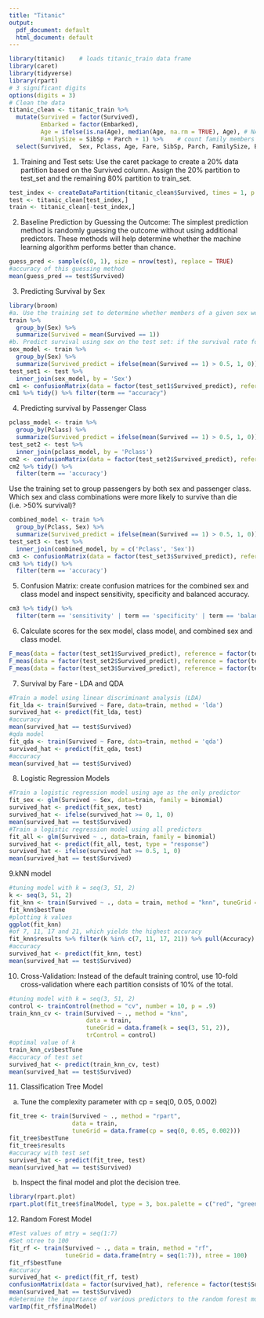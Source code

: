 ---
title: "Titanic"
output:
  pdf_document: default
  html_document: default
---

```{r cars}
library(titanic)    # loads titanic_train data frame
library(caret)
library(tidyverse)
library(rpart)
# 3 significant digits
options(digits = 3)
# Clean the data
titanic_clean <- titanic_train %>%
  mutate(Survived = factor(Survived),
         Embarked = factor(Embarked),
         Age = ifelse(is.na(Age), median(Age, na.rm = TRUE), Age), # NA age to median age
         FamilySize = SibSp + Parch + 1) %>%    # count family members
  select(Survived,  Sex, Pclass, Age, Fare, SibSp, Parch, FamilySize, Embarked)
```


1. Training and Test sets: Use the caret package to create a 20% data partition based on the Survived column. Assign the 20% partition to test_set and the remaining 80% partition to train_set.
```{r}
test_index <- createDataPartition(titanic_clean$Survived, times = 1, p = 0.2, list = FALSE)
test <- titanic_clean[test_index,]
train <- titanic_clean[-test_index,]
```


2. Baseline Prediction by Guessing the Outcome: The simplest prediction method is randomly guessing the outcome without using additional predictors. These methods will help determine whether the machine learning algorithm performs better than chance.
```{r}
guess_pred <- sample(c(0, 1), size = nrow(test), replace = TRUE)
#accuracy of this guessing method
mean(guess_pred == test$Survived)
```

3. Predicting Survival by Sex
```{r}
library(broom)
#a. Use the training set to determine whether members of a given sex were more likely to survive or die. 
train %>%
  group_by(Sex) %>%
  summarize(Survived = mean(Survived == 1))
#b. Predict survival using sex on the test set: if the survival rate for a sex is over 0.5, predict survival for all individuals of that sex, and predict death if the survival rate for a sex is under 0.5.
sex_model <- train %>%
  group_by(Sex) %>%
  summarize(Survived_predict = ifelse(mean(Survived == 1) > 0.5, 1, 0))
test_set1 <- test %>%
  inner_join(sex_model, by = 'Sex')
cm1 <- confusionMatrix(data = factor(test_set1$Survived_predict), reference = factor(test_set1$Survived))
cm1 %>% tidy() %>% filter(term == "accuracy")
```


4. Predicting survival by Passenger Class
```{r}
pclass_model <- train %>%
  group_by(Pclass) %>%
  summarize(Survived_predict = ifelse(mean(Survived == 1) > 0.5, 1, 0))
test_set2 <- test %>%
  inner_join(pclass_model, by = 'Pclass')
cm2 <- confusionMatrix(data = factor(test_set2$Survived_predict), reference = factor(test_set2$Survived))
cm2 %>% tidy() %>% 
  filter(term == 'accuracy')
```

Use the training set to group passengers by both sex and passenger class. Which sex and class combinations were more likely to survive than die (i.e. >50% survival)?
```{r}
combined_model <- train %>%
  group_by(Pclass, Sex) %>%
  summarize(Survived_predict = ifelse(mean(Survived == 1) > 0.5, 1, 0))
test_set3 <- test %>%
  inner_join(combined_model, by = c('Pclass', 'Sex'))
cm3 <- confusionMatrix(data = factor(test_set3$Survived_predict), reference = factor(test_set3$Survived))
cm3 %>% tidy() %>% 
  filter(term == 'accuracy')
```


5. Confusion Matrix: create confusion matrices for the combined sex and class model and inspect sensitivity, specificity and balanced accuracy.
```{r}
cm3 %>% tidy() %>% 
  filter(term == 'sensitivity' | term == 'specificity' | term == 'balanced_accuracy') 
```


6. Calculate  scores for the sex model, class model, and combined sex and class model.
```{r}
F_meas(data = factor(test_set1$Survived_predict), reference = factor(test_set1$Survived))
F_meas(data = factor(test_set2$Survived_predict), reference = factor(test_set2$Survived))
F_meas(data = factor(test_set3$Survived_predict), reference = factor(test_set3$Survived))
```

7. Survival by Fare - LDA and QDA
```{r}
#Train a model using linear discriminant analysis (LDA)
fit_lda <- train(Survived ~ Fare, data=train, method = 'lda')
survived_hat <- predict(fit_lda, test)
#accuracy
mean(survived_hat == test$Survived)
#qda model
fit_qda <- train(Survived ~ Fare, data=train, method = 'qda')
survived_hat <- predict(fit_qda, test)
#accuracy
mean(survived_hat == test$Survived)
```


8. Logistic Regression Models
```{r}
#Train a logistic regression model using age as the only predictor
fit_sex <- glm(Survived ~ Sex, data=train, family = binomial)
survived_hat <- predict(fit_sex, test)
survived_hat <- ifelse(survived_hat >= 0, 1, 0)
mean(survived_hat == test$Survived)
#Train a logistic regression model using all predictors
fit_all <- glm(Survived ~ ., data=train, family = binomial)
survived_hat <- predict(fit_all, test, type = "response")
survived_hat <- ifelse(survived_hat >= 0.5, 1, 0)
mean(survived_hat == test$Survived)
```


9.kNN model
```{r}
#tuning model with k = seq(3, 51, 2)
k <- seq(3, 51, 2)
fit_knn <- train(Survived ~ ., data = train, method = "knn", tuneGrid = data.frame(k))
fit_knn$bestTune
#plotting k values
ggplot(fit_knn)
#of 7, 11, 17 and 21, which yields the highest accuracy
fit_knn$results %>% filter(k %in% c(7, 11, 17, 21)) %>% pull(Accuracy)
#accuracy
survived_hat <- predict(fit_knn, test)
mean(survived_hat == test$Survived)
```


10. Cross-Validation: Instead of the default training control, use 10-fold cross-validation where each partition consists of 10% of the total.
```{r}
#tuning model with k = seq(3, 51, 2)
control <- trainControl(method = "cv", number = 10, p = .9) 
train_knn_cv <- train(Survived ~ ., method = "knn",  
                      data = train, 
                      tuneGrid = data.frame(k = seq(3, 51, 2)), 
                      trControl = control) 
#optimal value of k
train_knn_cv$bestTune
#accuracy of test set
survived_hat <- predict(train_knn_cv, test)
mean(survived_hat == test$Survived)
```


11. Classification Tree Model 
a) Tune the complexity parameter with cp = seq(0, 0.05, 0.002)
```{r}
fit_tree <- train(Survived ~ ., method = "rpart",  
                  data = train, 
                  tuneGrid = data.frame(cp = seq(0, 0.05, 0.002))) 
fit_tree$bestTune
fit_tree$results
#accuracy with test set
survived_hat <- predict(fit_tree, test)
mean(survived_hat == test$Survived)
```

b. Inspect the final model and plot the decision tree.
```{r}
library(rpart.plot)
rpart.plot(fit_tree$finalModel, type = 3, box.palette = c("red", "green"), fallen.leaves = TRUE) 
```


12. Random Forest Model
```{r}
#Test values of mtry = seq(1:7) 
#Set ntree to 100
fit_rf <- train(Survived ~ ., data = train, method = "rf",
                tuneGrid = data.frame(mtry = seq(1:7)), ntree = 100)
fit_rf$bestTune
#accuracy
survived_hat <- predict(fit_rf, test)
confusionMatrix(data = factor(survived_hat), reference = factor(test$Survived))
mean(survived_hat == test$Survived)
#determine the importance of various predictors to the random forest model
varImp(fit_rf$finalModel)
```